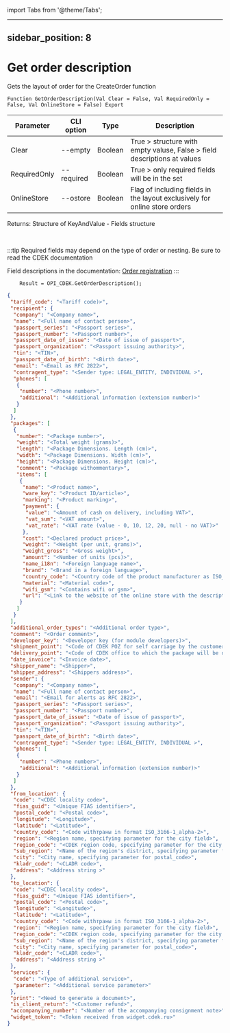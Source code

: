 ﻿import Tabs from '@theme/Tabs';

---
sidebar_position: 8
---

# Get order description
 Gets the layout of order for the CreateOrder function



`Function GetOrderDescription(Val Clear = False, Val RequiredOnly = False, Val OnlineStore = False) Export`

  | Parameter | CLI option | Type | Description |
  |-|-|-|-|
  | Clear | --empty | Boolean | True > structure with empty valuse, False > field descriptions at values |
  | RequiredOnly | --required | Boolean | True > only required fields will be in the set |
  | OnlineStore | --ostore | Boolean | Flag of including fields in the layout exclusively for online store orders |

  
  Returns:  Structure of KeyAndValue - Fields structure

<br/>

:::tip
Required fields may depend on the type of order or nesting. Be sure to read the CDEK documentation

 Field descriptions in the documentation: [Order registration](https://api-docs.cdek.ru/29923926.html)
:::
<br/>


```bsl title="Code example"
    Result = OPI_CDEK.GetOrderDescription();
```
 



```json title="Result"
{
 "tariff_code": "<Tariff code)>",
 "recipient": {
  "company": "<Company name>",
  "name": "<Full name of contact person>",
  "passport_series": "<Passport series>",
  "passport_number": "<Passport number>",
  "passport_date_of_issue": "<Date of issue of passport>",
  "passport_organization": "<Passport issuing authority>",
  "tin": "<TIN>",
  "passport_date_of_birth": "<Birth date>",
  "email": "<Email as RFC 2822>",
  "contragent_type": "<Sender type: LEGAL_ENTITY, INDIVIDUAL >",
  "phones": [
   {
    "number": "<Phone number>",
    "additional": "<Additional information (extension number)>"
   }
  ]
 },
 "packages": [
  {
   "number": "<Package number>",
   "weight": "<Total weight (grams)>",
   "length": "<Package Dimensions. Length (cm)>",
   "width": "<Package Dimensions. Width (cm)>",
   "height": "<Package Dimensions. Height (cm)>",
   "comment": "<Package withommentary>",
   "items": [
    {
     "name": "<Product name>",
     "ware_key": "<Product ID/article>",
     "marking": "<Product marking>",
     "payment": {
      "value": "<Amount of cash on delivery, including VAT>",
      "vat_sum": "<VAT amount>",
      "vat_rate": "<VAT rate (value - 0, 10, 12, 20, null - no VAT)>"
     },
     "cost": "<Declared product price>",
     "weight": "<Weight (per unit, grams)>",
     "weight_gross": "<Gross weight>",
     "amount": "<Number of units (pcs)>",
     "name_i18n": "<Foreign language name>",
     "brand": "<Brand in a foreign language>",
     "country_code": "<Country code of the product manufacturer as ISO_3166-1_alpha-2>",
     "material": "<Material code>",
     "wifi_gsm": "<Contains wifi or gsm>",
     "url": "<Link to the website of the online store with the description of the product>"
    }
   ]
  }
 ],
 "additional_order_types": "<Additional order type>",
 "comment": "<Order comment>",
 "developer_key": "<Developer key (for module developers)>",
 "shipment_point": "<Code of CDEK POZ for self carriage by the customer>",
 "delivery_point": "<Code of CDEK office to which the package will be delivered>",
 "date_invoice": "<Invoice date>",
 "shipper_name": "<Shipper>",
 "shipper_address": "<Shippers address>",
 "sender": {
  "company": "<Company name>",
  "name": "<Full name of contact person>",
  "email": "<Email for alerts as RFC 2822>",
  "passport_series": "<Passport series>",
  "passport_number": "<Passport number>",
  "passport_date_of_issue": "<Date of issue of passport>",
  "passport_organization": "<Passport issuing authority>",
  "tin": "<TIN>",
  "passport_date_of_birth": "<Birth date>",
  "contragent_type": "<Sender type: LEGAL_ENTITY, INDIVIDUAL >",
  "phones": [
   {
    "number": "<Phone number>",
    "additional": "<Additional information (extension number)>"
   }
  ]
 },
 "from_location": {
  "code": "<CDEC locality code>",
  "fias_guid": "<Unique FIAS identifier>",
  "postal_code": "<Postal code>",
  "longitude": "<Longitude>",
  "latitude": "<Latitude>",
  "country_code": "<Code withтраны in format ISO_3166-1_alpha-2>",
  "region": "<Region name, specifying parameter for the city field>",
  "region_code": "<CDEK region code, specifying parameter for the city field>",
  "sub_region": "<Name of the region's district, specifying parameter for the region field>",
  "city": "<City name, specifying parameter for postal_code>",
  "kladr_code": "<CLADR code>",
  "address": "<Address string >"
 },
 "to_location": {
  "code": "<CDEC locality code>",
  "fias_guid": "<Unique FIAS identifier>",
  "postal_code": "<Postal code>",
  "longitude": "<Longitude>",
  "latitude": "<Latitude>",
  "country_code": "<Code withтраны in format ISO_3166-1_alpha-2>",
  "region": "<Region name, specifying parameter for the city field>",
  "region_code": "<CDEK region code, specifying parameter for the city field>",
  "sub_region": "<Name of the region's district, specifying parameter for the region field>",
  "city": "<City name, specifying parameter for postal_code>",
  "kladr_code": "<CLADR code>",
  "address": "<Address string >"
 },
 "services": {
  "code": "<Type of additional service>",
  "parameter": "<Additional service parameter>"
 },
 "print": "<Need to generate a document>",
 "is_client_return": "<Customer refund>",
 "accompanying_number": "<Number of the accompanying consignment note>",
 "widget_token": "<Token received from widget.cdek.ru>"
}
```
